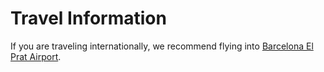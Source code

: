 # Travel Information

If you are traveling internationally, we recommend flying into [Barcelona El Prat Airport](https://www.aeropuertobarcelona-elprat.com).
